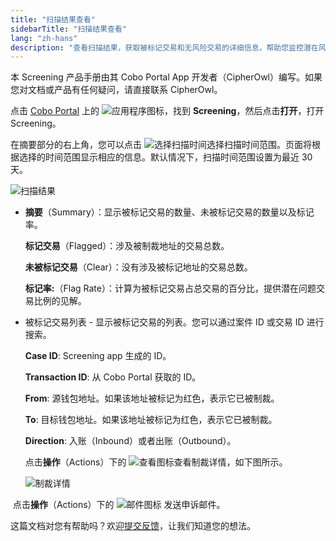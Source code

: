 ```yaml
---
title: "扫描结果查看"
sidebarTitle: "扫描结果查看"
lang: "zh-hans"
description: "查看扫描结果，获取被标记交易和无风险交易的详细信息，帮助您监控潜在风险。"
---
```

<Tip>本 Screening 产品手册由其 Cobo Portal App 开发者（CipherOwl）编写。如果您对文档或产品有任何疑问，请直接联系 CipherOwl。</Tip>

点击 [Cobo Portal](https://portal.cobo.com/login) 上的 <img src="/en/images/common/icon_apps.svg" className="icon" alt="应用程序图标"/>，找到 **Screening**，然后点击**打开**，打开 Screening。

在摘要部分的右上角，您可以点击 <img src="/cn/images/portal-apps/screening/screeningtime.png" className="icon" alt="选择扫描时间" />选择扫描时间范围。页面将根据选择的时间范围显示相应的信息。默认情况下，扫描时间范围设置为最近 30 天。

<img src="/cn/images/portal-apps/screening/screeningresult.png" className="screenshot_full_screen" alt="扫描结果"/>

- **摘要**（Summary）：显示被标记交易的数量、未被标记交易的数量以及标记率。

  **标记交易**（Flagged）：涉及被制裁地址的交易总数。

  **未被标记交易**（Clear）：没有涉及被标记地址的交易总数。

  **标记率:**（Flag Rate）：计算为被标记交易占总交易的百分比，提供潜在问题交易比例的见解。

- 被标记交易列表 - 显示被标记交易的列表。您可以通过案件 ID 或交易 ID 进行搜索。

  **Case ID**: Screening app 生成的 ID。

  **Transaction ID**: 从 Cobo Portal 获取的 ID。

  **From**: 源钱包地址。如果该地址被标记为红色，表示它已被制裁。

  **To**: 目标钱包地址。如果该地址被标记为红色，表示它已被制裁。

  **Direction**: 入账（Inbound）或者出账（Outbound）。

  点击**操作**（Actions）下的 <img src="/cn/images/portal-apps/screening/icon_view.png" className="icon" alt="查看图标" />查看制裁详情，如下图所示。

  <img src="/cn/images/portal-apps/screening/sanctiondetail.png" className="screenshot_full_screen" alt="制裁详情"/>

​        点击**操作**（Actions）下的 <img src="/cn/images/portal-apps/screening/icon_mail.png" className="icon" alt="邮件图标" /> 发送申诉邮件。

<Tip>这篇文档对您有帮助吗？欢迎[提交反馈](https://forms.zohopublic.com/cobo/form/DocumentFeedbackForm/formperma/QvLOhxJv1_JMsJ-1dleZ8Itb_7rzN-LtgvsDdxosoVI?referrername=manuals)，让我们知道您的想法。</Tip>